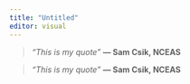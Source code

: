 ```yaml
---
title: "Untitled"
editor: visual
---
```


::: {.blockquote-blue}
>*"This is my quote"* **--- Sam Csik, NCEAS**
:::

>*"This is my quote"* **--- Sam Csik, NCEAS**
